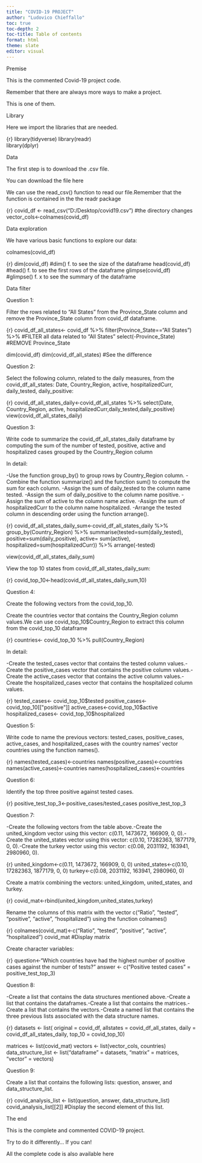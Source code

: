 ```yaml
---
title: "COVID-19 PROJECT"
author: "Ludovico Chieffallo"
toc: true
toc-depth: 2
toc-title: Table of contents
format: html
theme: slate
editor: visual
---
```


Premise

This is the commented Covid-19 project code.

Remember that there are always more ways to make a project.

This is one of them.

Library

Here we import the libraries that are needed.

{r}
library(tidyverse)
library(readr)          
library(dplyr)

Data

The first step is to download the .csv file.

You can download the file here

We can use the read_csv() function to read our file.Remember that the function is contained in the the readr package

{r}
covid_df <- read_csv("D:/Desktop/covid19.csv") #the directory changes
vector_cols<-colnames(covid_df)

Data exploration

We have various basic functions to explore our data:

colnames(covid_df)

{r}
dim(covid_df)        #dim() f. to see the size of the dataframe
head(covid_df)       #head() f. to see the first rows of the dataframe 
glimpse(covid_df)    #glimpse() f. x to see the summary of the dataframe 

Data filter

Question 1:

Filter the rows related to "All States" from the Province_State column and remove the Province_State column from covid_df dataframe.

{r}
covid_df_all_states<- covid_df %>% 
  filter(Province_State=="All States") %>%  #FILTER all data related to "All States"
  select(-Province_State)                   #REMOVE Province_State


dim(covid_df)
dim(covid_df_all_states) #See the difference

Question 2:

Select the following column, related to the daily measures, from the covid_df_all_states: Date, Country_Region, active, hospitalizedCurr, daily_tested, daily_positive:

{r}
covid_df_all_states_daily<-covid_df_all_states %>% 
  select(Date, Country_Region, active, hospitalizedCurr,daily_tested,daily_positive)
view(covid_df_all_states_daily)

Question 3:

Write code to summarize the covid_df_all_states_daily dataframe by computing the sum of the number of tested, positive, active and hospitalized cases grouped by the Country_Region column

In detail:

-Use the function group_by() to group rows by Country_Region column. -Combine the function summarize() and the function sum() to compute the sum for each column. -Assign the sum of daily_tested to the column name tested. -Assign the sum of daily_positive to the column name positive. -Assign the sum of active to the column name active. -Assign the sum of hospitalizedCurr to the column name hospitalized. -Arrange the tested column in descending order using the function arrange().

{r}
covid_df_all_states_daily_sum<-covid_df_all_states_daily %>% 
  group_by(Country_Region) %>% 
  summarise(tested=sum(daily_tested),
            positive=sum(daily_positive),
            active= sum(active),
            hospitalized=sum(hospitalizedCurr)) %>% 
  arrange(-tested)

view(covid_df_all_states_daily_sum)

View the top 10 states from covid_df_all_states_daily_sum:

{r}
covid_top_10<-head(covid_df_all_states_daily_sum,10)

Question 4:

Create the following vectors from the covid_top_10.

Create the countries vector that contains the Country_Region column values.We can use covid_top_10$Country_Region to extract this column from the covid_top_10 dataframe

{r}
countries<- covid_top_10 %>% 
  pull(Country_Region)

In detail:

-Create the tested_cases vector that contains the tested column values.-Create the positive_cases vector that contains the positive column values.-Create the active_cases vector that contains the active column values.-Create the hospitalized_cases vector that contains the hospitalized column values.

{r}
tested_cases<- covid_top_10$tested
positive_cases<-covid_top_10[["positive"]]
active_cases<-covid_top_10$active
hospitalized_cases<- covid_top_10$hospitalized

Question 5:

Write code to name the previous vectors: tested_cases, positive_cases, active_cases, and hospitalized_cases with the country names' vector countries using the function names().

{r}
names(tested_cases)<-countries
names(positive_cases)<-countries
names(active_cases)<-countries
names(hospitalized_cases)<-countries

Question 6:

Identify the top three positive against tested cases.

{r}
positive_test_top_3<-positive_cases/tested_cases 
positive_test_top_3

Question 7:

-Create the following vectors from the table above.-Create the united_kingdom vector using this vector: c(0.11, 1473672, 166909, 0, 0).-Create the united_states vector using this vector: c(0.10, 17282363, 1877179, 0, 0).-Create the turkey vector using this vector: c(0.08, 2031192, 163941, 2980960, 0).

{r}
united_kingdom<-c(0.11, 1473672, 166909, 0, 0)
united_states<-c(0.10, 17282363, 1877179, 0, 0)
turkey<-c(0.08, 2031192, 163941, 2980960, 0)

Create a matrix combining the vectors: united_kingdom, united_states, and turkey.

{r}
covid_mat<-rbind(united_kingdom,united_states,turkey)

Rename the columns of this matrix with the vector c("Ratio", "tested", "positive", "active", "hospitalized") using the function colnames()

{r}
colnames(covid_mat)<-c("Ratio", "tested", "positive", "active", "hospitalized")
covid_mat #Display matrix

Create character variables:

{r}
question<-"Which countries have had the highest number of positive cases against the number of tests?"
answer <- c("Positive tested cases" = positive_test_top_3)

Question 8:

-Create a list that contains the data structures mentioned above.-Create a list that contains the dataframes.-Create a list that contains the matrices.-Create a list that contains the vectors.-Create a named list that contains the three previous lists associated with the data structure names.

{r}
datasets <- list(
  original = covid_df,
  allstates = covid_df_all_states,
  daily = covid_df_all_states_daily,
  top_10 = covid_top_10)

matrices <- list(covid_mat)
vectors <- list(vector_cols, countries)
data_structure_list <- list("dataframe" = datasets, "matrix" = matrices, "vector" = vectors)

Question 9:

Create a list that contains the following lists: question, answer, and data_structure_list.

{r}
covid_analysis_list <- list(question, answer, data_structure_list)
covid_analysis_list[[2]] #Display the second element of this list.

The end

This is the complete and commented COVID-19 project.

Try to do it differently… If you can!

All the complete code is also available here
